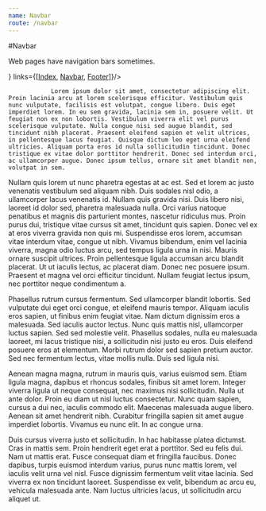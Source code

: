 ```yaml
---
name: Navbar
route: /navbar
---
```



#Navbar

Web pages have navigation bars sometimes.

<PropsTable of={Navbar} />

<Playground>
    <Navbar sticky={true} logo={<img style={{maxWidth: "300px"}} src="https://dailybruin.com/img/db_logo.svg"></img>}
            links={[<a href="/">Index</a>, <a href="/navbar">Navbar</a>, <a href="/footer">Footer</a>]}/>
            <div>

                Lorem ipsum dolor sit amet, consectetur adipiscing elit. Proin lacinia arcu at lorem scelerisque efficitur. Vestibulum quis nunc vulputate, facilisis est volutpat, congue libero. Duis eget imperdiet lorem. In eu sem gravida, lacinia sem in, posuere velit. Ut feugiat non ex non lobortis. Vestibulum viverra elit vel purus scelerisque vulputate. Nulla congue nisi sed augue blandit, sed tincidunt nibh placerat. Praesent eleifend sapien et velit ultrices, in pellentesque lacus feugiat. Quisque dictum leo eget urna eleifend ultricies. Aliquam porta eros id nulla sollicitudin tincidunt. Donec tristique ex vitae dolor porttitor hendrerit. Donec sed interdum orci, ac ullamcorper augue. Donec ipsum tellus, ornare sit amet blandit non, volutpat in sem.

Nullam quis lorem ut nunc pharetra egestas at ac est. Sed et lorem ac justo venenatis vestibulum sed aliquam nibh. Duis sodales nisl odio, a ullamcorper lacus venenatis id. Nullam quis gravida nisi. Duis libero nisi, laoreet id dolor sed, pharetra malesuada nulla. Orci varius natoque penatibus et magnis dis parturient montes, nascetur ridiculus mus. Proin purus dui, tristique vitae cursus sit amet, tincidunt quis sapien. Donec vel ex at eros viverra gravida non quis mi. Suspendisse eros lorem, accumsan vitae interdum vitae, congue ut nibh. Vivamus bibendum, enim vel lacinia viverra, magna odio luctus arcu, sed tempus ligula urna in nisi. Mauris ornare suscipit ultrices. Proin pellentesque ligula accumsan arcu blandit placerat. Ut ut iaculis lectus, ac placerat diam. Donec nec posuere ipsum. Praesent et magna vel orci efficitur tincidunt. Nullam feugiat lectus ipsum, nec porttitor neque condimentum a.

Phasellus rutrum cursus fermentum. Sed ullamcorper blandit lobortis. Sed vulputate dui eget orci congue, et eleifend mauris tempor. Aliquam iaculis eros sapien, ut finibus enim feugiat vitae. Nam dictum dignissim eros a malesuada. Sed iaculis auctor lectus. Nunc quis mattis nisl, ullamcorper luctus sapien. Sed sed molestie velit. Phasellus sodales, nulla eu malesuada laoreet, mi lacus tristique nisi, a sollicitudin nisi justo eu eros. Duis eleifend posuere eros at elementum. Morbi rutrum dolor sed sapien pretium auctor. Sed nec fermentum lectus, vitae mollis nulla. Duis sed ligula nisi.

Aenean magna magna, rutrum in mauris quis, varius euismod sem. Etiam ligula magna, dapibus et rhoncus sodales, finibus sit amet lorem. Integer viverra ligula ut neque consequat, nec maximus nisi sollicitudin. Nulla ut ante dolor. Proin eu diam ut nisl luctus consectetur. Nunc quam sapien, cursus a dui nec, iaculis commodo elit. Maecenas malesuada augue libero. Aenean sit amet hendrerit nibh. Curabitur fringilla sapien sit amet augue imperdiet lobortis. Vivamus eu nunc elit. In ac congue urna.

Duis cursus viverra justo et sollicitudin. In hac habitasse platea dictumst. Cras in mattis sem. Proin hendrerit eget erat a porttitor. Sed eu felis dui. Nam ut mattis erat. Fusce consequat diam et fringilla faucibus. Donec dapibus, turpis euismod interdum varius, purus nunc mattis lorem, vel iaculis velit urna vel nisl. Fusce dignissim fermentum velit vitae lacinia. Sed viverra ex non tincidunt laoreet. Suspendisse ex velit, bibendum ac arcu eu, vehicula malesuada ante. Nam luctus ultricies lacus, ut sollicitudin arcu aliquet ut.
            </div>
</Playground>
